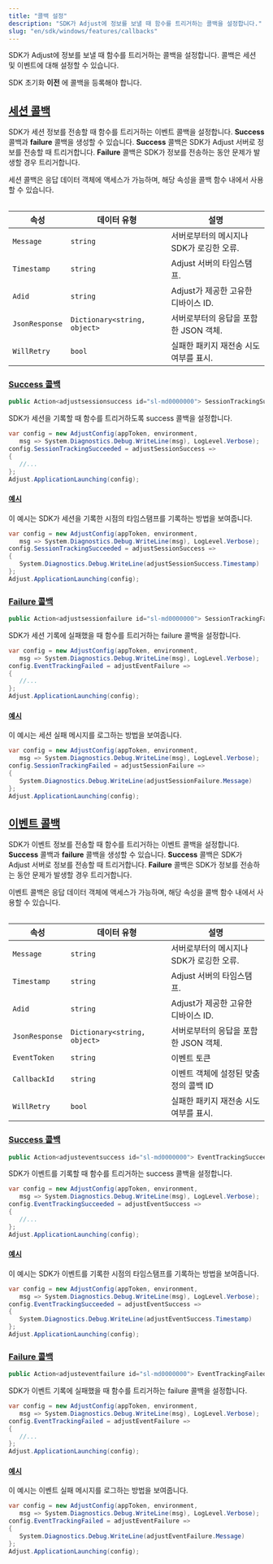 ```yaml
---
title: "콜백 설정"
description: "SDK가 Adjust에 정보를 보낼 때 함수를 트리거하는 콜백을 설정합니다."
slug: "en/sdk/windows/features/callbacks"
---
```

SDK가 Adjust에 정보를 보낼 때 함수를 트리거하는 콜백을 설정합니다. 콜백은 세션 및 이벤트에 대해 설정할 수 있습니다.
<callout type="important"> 

SDK 초기화 **이전** 에 콜백을 등록해야 합니다.
</Callout> 

[세션 콜백](session-callbacks)
--------------------------

SDK가 세션 정보를 전송할 때 함수를 트리거하는 이벤트 콜백을 설정합니다. **Success** 콜백과 **failure** 콜백을 생성할 수 있습니다. **Success** 콜백은 SDK가 Adjust 서버로 정보를 전송할 때 트리거합니다. **Failure** 콜백은 SDK가 정보를 전송하는 동안 문제가 발생할 경우 트리거합니다.

세션 콜백은 응답 데이터 객체에 액세스가 가능하며,  해당 속성을 콜백 함수 내에서 사용할 수 있습니다.
<table> 

|       속성       |            데이터 유형            |            설명            |
|----------------|------------------------------|--------------------------|
| `Message`      | `string`                     | 서버로부터의 메시지나 SDK가 로깅한 오류. |
| `Timestamp`    | `string`                     | Adjust 서버의 타임스탬프.        |
| `Adid`         | `string`                     | Adjust가 제공한 고유한 디바이스 ID. |
| `JsonResponse` | `Dictionary<string, object>` | 서버로부터의 응답을 포함한 JSON 객체.  |
| `WillRetry`    | `bool`                       | 실패한 패키지 재전송 시도 여부를 표시.   |

</Table> 

### [Success 콜백](success-callbacks)

<codeblock title="속성 선언"> 

```cs
public Action<adjustsessionsuccess id="sl-md0000000"> SessionTrackingSucceeded { get; set; }
```

</CodeBlock> 

SDK가 세션을 기록할 때 함수를 트리거하도록 success 콜백을 설정합니다.
<codeblock highlight="{range: {3-6}}"> 

```cs
var config = new AdjustConfig(appToken, environment,
   msg => System.Diagnostics.Debug.WriteLine(msg), LogLevel.Verbose);
config.SessionTrackingSucceeded = adjustSessionSuccess =>
{
   //...
};
Adjust.ApplicationLaunching(config);
```

</CodeBlock> 

#### [예시](example)

이 예시는 SDK가 세션을 기록한 시점의 타임스탬프를 기록하는 방법을 보여줍니다.
<codeblock highlight="{range: {3-6}}"> 

```cs
var config = new AdjustConfig(appToken, environment,
   msg => System.Diagnostics.Debug.WriteLine(msg), LogLevel.Verbose);
config.SessionTrackingSucceeded = adjustSessionSuccess =>
{
   System.Diagnostics.Debug.WriteLine(adjustSessionSuccess.Timestamp)
};
Adjust.ApplicationLaunching(config);
```

</CodeBlock> 

### [Failure 콜백](failure-callbacks)

<codeblock title="속성 선언"> 

```cs
public Action<adjustsessionfailure id="sl-md0000000"> SessionTrackingFailed { get; set; }
```

</CodeBlock> 

SDK가 세션 기록에 실패했을 때 함수를 트리거하는 failure 콜백을 설정합니다.
<codeblock highlight="{range: {3-6}}"> 

```cs
var config = new AdjustConfig(appToken, environment,
   msg => System.Diagnostics.Debug.WriteLine(msg), LogLevel.Verbose);
config.EventTrackingFailed = adjustEventFailure =>
{
   //...
};
Adjust.ApplicationLaunching(config);
```

</CodeBlock> 

#### [예시](example-1)

이 예시는 세션 실패 메시지를 로그하는 방법을 보여줍니다.
<codeblock highlight="{range: {3-6}}"> 

```cs
var config = new AdjustConfig(appToken, environment,
   msg => System.Diagnostics.Debug.WriteLine(msg), LogLevel.Verbose);
config.SessionTrackingFailed = adjustSessionFailure =>
{
   System.Diagnostics.Debug.WriteLine(adjustSessionFailure.Message)
};
Adjust.ApplicationLaunching(config);
```

</CodeBlock> 

[이벤트 콜백](event-callbacks)
-------------------------

SDK가 이벤트 정보를 전송할 때 함수를 트리거하는 이벤트 콜백을 설정합니다. **Success** 콜백과 **failure** 콜백을 생성할 수 있습니다. **Success** 콜백은 SDK가 Adjust 서버로 정보를 전송할 때 트리거합니다. **Failure** 콜백은 SDK가 정보를 전송하는 동안 문제가 발생할 경우 트리거합니다.

이벤트 콜백은 응답 데이터 객체에 액세스가 가능하며, 해당 속성을 콜백 함수 내에서 사용할 수 있습니다.
<table> 

|       속성       |            데이터 유형            |            설명            |
|----------------|------------------------------|--------------------------|
| `Message`      | `string`                     | 서버로부터의 메시지나 SDK가 로깅한 오류. |
| `Timestamp`    | `string`                     | Adjust 서버의 타임스탬프.        |
| `Adid`         | `string`                     | Adjust가 제공한 고유한 디바이스 ID. |
| `JsonResponse` | `Dictionary<string, object>` | 서버로부터의 응답을 포함한 JSON 객체.  |
| `EventToken`   | `string`                     | 이벤트 토큰                   |
| `CallbackId`   | `string`                     | 이벤트 객체에 설정된 맞춤 정의 콜백 ID  |
| `WillRetry`    | `bool`                       | 실패한 패키지 재전송 시도 여부를 표시.   |

</Table> 

### [Success 콜백](success-callbacks-1)

<codeblock title="속성 선언"> 

```cs
public Action<adjusteventsuccess id="sl-md0000000"> EventTrackingSucceeded { get; set; }
```

</CodeBlock> 

SDK가 이벤트를 기록할 때 함수를 트리거하는 success 콜백을 설정합니다.
<codeblock highlight="{range: {3-6}}"> 

```cs
var config = new AdjustConfig(appToken, environment,
   msg => System.Diagnostics.Debug.WriteLine(msg), LogLevel.Verbose);
config.EventTrackingSucceeded = adjustEventSuccess =>
{
   //...
};
Adjust.ApplicationLaunching(config);
```

</CodeBlock> 

#### [예시](example-2)

이 예시는 SDK가 이벤트를 기록한 시점의 타임스탬프를 기록하는 방법을 보여줍니다.
<codeblock highlight="{range: {3-6}}"> 

```cs
var config = new AdjustConfig(appToken, environment,
   msg => System.Diagnostics.Debug.WriteLine(msg), LogLevel.Verbose);
config.EventTrackingSucceeded = adjustEventSuccess =>
{
   System.Diagnostics.Debug.WriteLine(adjustEventSuccess.Timestamp)
};
Adjust.ApplicationLaunching(config);
```

</CodeBlock> 

### [Failure 콜백](failure-callbacks-1)

<codeblock title="속성 선언"> 

```cs
public Action<adjusteventfailure id="sl-md0000000"> EventTrackingFailed { get; set; }
```

</CodeBlock> 

SDK가 이벤트 기록에 실패했을 때 함수를 트리거하는 failure 콜백을 설정합니다.
<codeblock highlight="{range: {3-6}}"> 

```cs
var config = new AdjustConfig(appToken, environment,
   msg => System.Diagnostics.Debug.WriteLine(msg), LogLevel.Verbose);
config.EventTrackingFailed = adjustEventFailure =>
{
   //...
};
Adjust.ApplicationLaunching(config);
```

</CodeBlock> 

#### [예시](example-3)

이 예시는 이벤트 실패 메시지를 로그하는 방법을 보여줍니다.
<codeblock highlight="{range: {3-6}}"> 

```cs
var config = new AdjustConfig(appToken, environment,
   msg => System.Diagnostics.Debug.WriteLine(msg), LogLevel.Verbose);
config.EventTrackingFailed = adjustEventFailure =>
{
   System.Diagnostics.Debug.WriteLine(adjustEventFailure.Message)
};
Adjust.ApplicationLaunching(config);
```

</CodeBlock>

